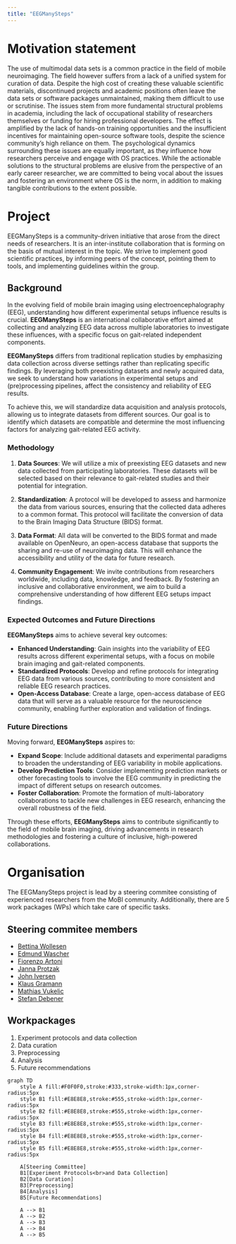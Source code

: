 ```yaml
---
title: "EEGManySteps"
---
```


#  Motivation statement 


The use of multimodal data sets is a common practice in the field of mobile neuroimaging. The field however suffers from a lack of a unified system for curation of data. Despite the high cost of creating these valuable scientific materials, discontinued projects and academic positions often leave the data sets or software packages unmaintained, making them difficult to use or scrutinise. 
The issues stem from more fundamental structural problems in academia, including the lack of occupational stability of researchers themselves or funding for hiring professional developers. The effect is amplified by the lack of hands-on training opportunities and the insufficient incentives for maintaining open-source software tools, despite the science community’s high reliance on them. The psychological dynamics surrounding these issues are equally important, as they influence how researchers perceive and engage with OS practices. While the actionable solutions to the structural problems are elusive from the perspective of an early career researcher, we are committed to being vocal about the issues and fostering an environment where OS is the norm, in addition to making tangible contributions to the extent possible.


# Project
EEGManySteps is a community-driven initiative that arose from the direct needs of researchers. It is an inter-institute collaboration that is forming on the basis of mutual interest in the topic. We strive to implement good scientific practices, by informing peers of the concept, pointing them to tools, and implementing guidelines within the group.

## Background
In the evolving field of mobile brain imaging using electroencephalography (EEG), understanding how different experimental setups influence results is crucial. **EEGManySteps** is an international collaborative effort aimed at collecting and analyzing EEG data across multiple laboratories to investigate these influences, with a specific focus on gait-related independent components.

**EEGManySteps** differs from traditional replication studies by emphasizing data collection across diverse settings rather than replicating specific findings. By leveraging both preexisting datasets and newly acquired data, we seek to understand how variations in experimental setups and (pre)processing pipelines, affect the consistency and reliability of EEG results. 

To achieve this, we will standardize data acquisition and analysis protocols, allowing us to integrate datasets from different sources. Our goal is to identify which datasets are compatible and determine the most influencing factors for analyzing gait-related EEG activity.

### Methodology

1. **Data Sources**: We will utilize a mix of preexisting EEG datasets and new data collected from participating laboratories. These datasets will be selected based on their relevance to gait-related studies and their potential for integration.

2. **Standardization**: A protocol will be developed to assess and harmonize the data from various sources, ensuring that the collected data adheres to a common format. This protocol will facilitate the conversion of data to the Brain Imaging Data Structure (BIDS) format.

3. **Data Format**: All data will be converted to the BIDS format and made available on OpenNeuro, an open-access database that supports the sharing and re-use of neuroimaging data. This will enhance the accessibility and utility of the data for future research.

4. **Community Engagement**: We invite contributions from researchers worldwide, including data, knowledge, and feedback. By fostering an inclusive and collaborative environment, we aim to build a comprehensive understanding of how different EEG setups impact findings.

### Expected Outcomes and Future Directions

**EEGManySteps** aims to achieve several key outcomes:

- **Enhanced Understanding**: Gain insights into the variability of EEG results across different experimental setups, with a focus on mobile brain imaging and gait-related components.
- **Standardized Protocols**: Develop and refine protocols for integrating EEG data from various sources, contributing to more consistent and reliable EEG research practices.
- **Open-Access Database**: Create a large, open-access database of EEG data that will serve as a valuable resource for the neuroscience community, enabling further exploration and validation of findings.

### Future Directions

Moving forward, **EEGManySteps** aspires to:

- **Expand Scope**: Include additional datasets and experimental paradigms to broaden the understanding of EEG variability in mobile applications.
- **Develop Prediction Tools**: Consider implementing prediction markets or other forecasting tools to involve the EEG community in predicting the impact of different setups on research outcomes.
- **Foster Collaboration**: Promote the formation of multi-laboratory collaborations to tackle new challenges in EEG research, enhancing the overall robustness of the field.

Through these efforts, **EEGManySteps** aims to contribute significantly to the field of mobile brain imaging, driving advancements in research methodologies and fostering a culture of inclusive, high-powered collaborations.


# Organisation

The EEGManySteps project is lead by a steering commitee consisting of experienced researchers from the MoBI community.
Additionally, there are 5 work packages (WPs) which take care of specific tasks.

## Steering commitee members
- [Bettina Wollesen](mailto:bettina.wollesen@uni-hamburg.de?subject=EEGManyLabs)
- [Edmund Wascher](mailto:wascher@ifado.de?subject=EEGManyLabs)
- [Fiorenzo Artoni](mailto:?subject=EEGManyLabs)
- [Janna Protzak](mailto:?subject=EEGManyLabs)
- [John Iversen](mailto:?subject=EEGManyLabs)
- [Klaus Gramann](mailto:klaus.gramann@tu-berlin.de?subject=EEGManyLabs)
- [Mathias Vukelic](mailto:mathias.vukelic@iao.fraunhofer.de?subject=EEGManyLabs)
- [Stefan Debener](mailto:stefan.debener@uol.de?subject=EEGManyLabs)


## Workpackages
1. Experiment protocols and data collection
2. Data curation
3. Preprocessing
4. Analysis
5. Future recommendations

```mermaid
graph TD
    style A fill:#F0F0F0,stroke:#333,stroke-width:1px,corner-radius:5px
    style B1 fill:#E8E8E8,stroke:#555,stroke-width:1px,corner-radius:5px
    style B2 fill:#E8E8E8,stroke:#555,stroke-width:1px,corner-radius:5px
    style B3 fill:#E8E8E8,stroke:#555,stroke-width:1px,corner-radius:5px
    style B4 fill:#E8E8E8,stroke:#555,stroke-width:1px,corner-radius:5px
    style B5 fill:#E8E8E8,stroke:#555,stroke-width:1px,corner-radius:5px

    A[Steering Committee]
    B1[Experiment Protocols<br>and Data Collection]
    B2[Data Curation]
    B3[Preprocessing]
    B4[Analysis]
    B5[Future Recommendations]

    A --> B1
    A --> B2
    A --> B3
    A --> B4
    A --> B5

```

